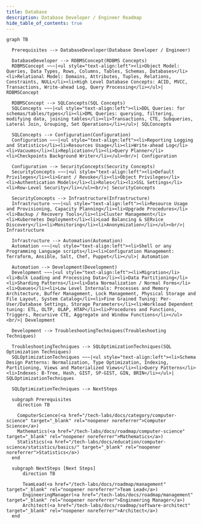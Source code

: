 ```yaml
---
title: Database
description: Database Developer / Engineer Roadmap
hide_table_of_contents: true
---
```


```mermaid
graph TB

  Prerequisites --> DatabaseDeveloper(Database Developer / Engineer)

  DatabaseDeveloper --> RDBMSConcept(RDBMS Concepts)
  RDBMSConcept ~~~|<ul style="text-align:left"><li>Object Model: Queries, Data Types, Rows, Columns, Tables, Schemas, Databases</li><li>Relational Model: Domains, Attributes, Tuples, Relations, Constraints, NULL</li><li>High Level Database Concepts: ACID, MVCC, Transactions, Write-ahead Log, Query Processing</li></ul>| RDBMSConcept

  RDBMSConcept --> SQLConcepts(SQL Concepts)
  SQLConcepts ~~~|<ul style="text-align:left"><li>DDL Queries: for schemas/tables/types</li><li>DML Queries: querying, filtering, modifying data, joining tables</li><li>Transactions, CTE, Subqueries, Lateral Join, Grouping, Set Operations</li></ul>| SQLConcepts

  SQLConcepts --> Configuration(Configuration)
  Configuration ~~~|<ul style="text-align:left"><li>Reporting Logging and Statistics</li><li>Resources Usage</li><li>Write-ahead Log</li><li>Vacuums</li><li>Replication</li><li>Query Planner</li><li>Checkpoints Background Writer</li></ul><br/>| Configuration

  Configuration --> SecurityConcepts(Security Concepts)
  SecurityConcepts ~~~|<ul style="text-align:left"><li>Default Privileges</li><li>Grant / Revoke</li><li>Object Privileges</li><li>Authentication Models</li><li>Roles</li><li>SSL Settings</li><li>Row-Level Security</li></ul><br/>| SecurityConcepts

  SecurityConcepts --> Infrastructure(Infrastructure)
  Infrastructure ~~~|<ul style="text-align:left"><li>Resource Usage and Provisioning, Capacity Planning</li><li>Upgrade Procedures</li><li>Backup / Recovery Tools</li><li>Cluster Management</li><li>Kubernetes Deployment</li><li>Load Balancing & SERvice Discovery</li><li>Monitoring</li><li>Anonymization</li></ul><br/>| Infrastructure

  Infrastructure --> Automation(Automation)
  Automation ~~~|<ul style="text-align:left"><li>Shell or any Programming Language scripts</li><li>Configuration Management: Terraform, Ansible, Salt, Chef, Puppet</li></ul>| Automation

  Automation --> Development(Development)
  Development ~~~|<ul style="text-align:left"><li>Migration</li><li>Bulk Loading and Processing Data</li><li>Data Partitioning</li><li>Sharding Patterns</li><li>Data Normalization / Normal Forms</li><li>Queues</li><li>Low Level Internals: Processes and Memory Architecture, Buffer Management, Lock Management, Physical Storage and File Layout, System Catalog</li><li>Fine Grained Tuning: Per-User/Database Settings, Storage Parameters</li><li>Workload Dependent tuning: ETL, OLTP, OLAP, HTAP</li><li>Procedures and Functions, Triggers, Recursive CTE, Aggregate and Window Functions</li></ul><br/>| Development

  Development --> TroubleshootingTechniques(Troubleshooting Techniques)

  TroubleshootingTechniques --> SQLOptimizationTechniques(SQL Optimization Techniques)
  SQLOptimizationTechniques ~~~|<ul style="text-align:left"><li>Schema Design Patterns: Normalization, Type Optimization, Indexing, Partitioning, Views and Materialized Views</li><li>Query Patterns</li><li>Indexes: B-Tree, Hash, GIST, SP-GIST, GIN, BRIN</li></ul>| SQLOptimizationTechniques

  SQLOptimizationTechniques --> NextSteps

  subgraph Prerequisites
    direction TB

    ComputerScience(<a href="/tech-labs/docs/category/computer-science" target="_blank" rel="noopener noreferrer">Computer Science</a>)
    Mathematics(<a href="/tech-labs/docs/roadmap/computer-science" target="_blank" rel="noopener noreferrer">Mathematics</a>)
    Statistics(<a href="/tech-labs/docs/education/computer-science/statistics/basics/" target="_blank" rel="noopener noreferrer">Statistics</a>)
  end

  subgraph NextSteps [Next Steps]
      direction TB

      TeamLead(<a href="/tech-labs/docs/roadmap/management" target="_blank" rel="noopener noreferrer">Team Lead</a>)
      EngineeringManager(<a href="/tech-labs/docs/roadmap/management" target="_blank" rel="noopener noreferrer">Engineering Manager</a>)
      Architect(<a href="/tech-labs/docs/roadmap/software-architect" target="_blank" rel="noopener noreferrer">Architect</a>)
  end
```
